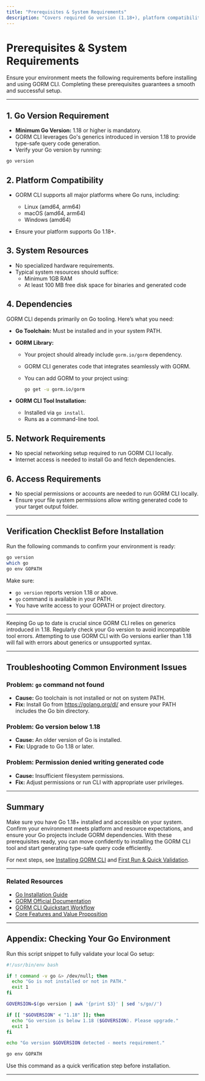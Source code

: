 ```yaml
---
title: "Prerequisites & System Requirements"
description: "Covers required Go version (1.18+), platform compatibility, and dependencies. Clarifies what you need before installing GORM CLI, ensuring a smooth setup process."
---
```


# Prerequisites & System Requirements

Ensure your environment meets the following requirements before installing and using GORM CLI. Completing these prerequisites guarantees a smooth and successful setup.

---

## 1. Go Version Requirement

- **Minimum Go Version:** 1.18 or higher is mandatory.
- GORM CLI leverages Go's generics introduced in version 1.18 to provide type-safe query code generation.
- Verify your Go version by running:

```bash
go version
```


## 2. Platform Compatibility

- GORM CLI supports all major platforms where Go runs, including:
  - Linux (amd64, arm64)
  - macOS (amd64, arm64)
  - Windows (amd64)

- Ensure your platform supports Go 1.18+.


## 3. System Resources

- No specialized hardware requirements.
- Typical system resources should suffice:
  - Minimum 1GB RAM
  - At least 100 MB free disk space for binaries and generated code


## 4. Dependencies

GORM CLI depends primarily on Go tooling. Here’s what you need:

- **Go Toolchain:** Must be installed and in your system PATH.

- **GORM Library:**
  - Your project should already include `gorm.io/gorm` dependency.
  - GORM CLI generates code that integrates seamlessly with GORM.
  - You can add GORM to your project using:

    ```bash
    go get -u gorm.io/gorm
    ```

- **GORM CLI Tool Installation:**
  - Installed via `go install`.
  - Runs as a command-line tool.


## 5. Network Requirements

- No special networking setup required to run GORM CLI locally.
- Internet access is needed to install Go and fetch dependencies.


## 6. Access Requirements

- No special permissions or accounts are needed to run GORM CLI locally.
- Ensure your file system permissions allow writing generated code to your target output folder.


---

## Verification Checklist Before Installation

Run the following commands to confirm your environment is ready:

```bash
go version
which go
go env GOPATH
```

Make sure:

- `go version` reports version 1.18 or above.
- `go` command is available in your PATH.
- You have write access to your GOPATH or project directory.


---

<Tip>
Keeping Go up to date is crucial since GORM CLI relies on generics introduced in 1.18. Regularly check your Go version to avoid incompatible tool errors.
</Tip>

<Warning>
Attempting to use GORM CLI with Go versions earlier than 1.18 will fail with errors about generics or unsupported syntax.
</Warning>

---

## Troubleshooting Common Environment Issues

### Problem: `go` command not found
- **Cause:** Go toolchain is not installed or not on system PATH.
- **Fix:** Install Go from https://golang.org/dl/ and ensure your PATH includes the Go bin directory.

### Problem: Go version below 1.18
- **Cause:** An older version of Go is installed.
- **Fix:** Upgrade to Go 1.18 or later.

### Problem: Permission denied writing generated code
- **Cause:** Insufficient filesystem permissions.
- **Fix:** Adjust permissions or run CLI with appropriate user privileges.


---

## Summary

Make sure you have Go 1.18+ installed and accessible on your system. Confirm your environment meets platform and resource expectations, and ensure your Go projects include GORM dependencies. With these prerequisites ready, you can move confidently to installing the GORM CLI tool and start generating type-safe query code efficiently.

For next steps, see [Installing GORM CLI](/getting-started/setup-intro/installing-cli) and [First Run & Quick Validation](/getting-started/setup-intro/first-run-validate).

---

### Related Resources
- [Go Installation Guide](https://golang.org/doc/install)
- [GORM Official Documentation](https://gorm.io/docs/)
- [GORM CLI Quickstart Workflow](../overview/architecture-usage-integration/quickstart-workflow)
- [Core Features and Value Proposition](../overview/intro-value-core-concepts/core-features-and-value)


---

## Appendix: Checking Your Go Environment

Run this script snippet to fully validate your local Go setup:

```bash
#!/usr/bin/env bash

if ! command -v go &> /dev/null; then
  echo "Go is not installed or not in PATH."
  exit 1
fi

GOVERSION=$(go version | awk '{print $3}' | sed 's/go//')

if [[ "$GOVERSION" < "1.18" ]]; then
  echo "Go version is below 1.18 ($GOVERSION). Please upgrade."
  exit 1
fi

echo "Go version $GOVERSION detected - meets requirement."

go env GOPATH
```

Use this command as a quick verification step before installation.

---